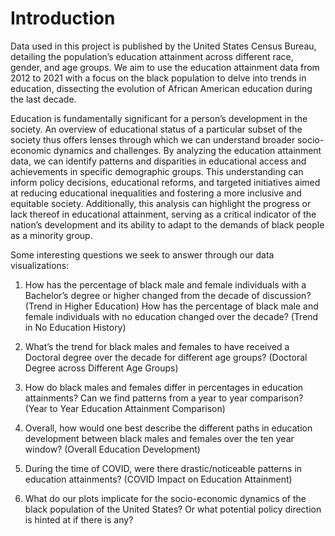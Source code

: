 # Introduction
Data used in this project is published by the United States Census Bureau, detailing the population's education attainment across different race, gender, and age groups. We aim to use the education attainment data from 2012 to 2021 with a focus on the black population to delve into trends in education, dissecting the evolution of African American education during the last decade. 

Education is fundamentally significant for a person's development in the society. An overview of educational status of a particular subset of the society thus offers lenses through which we can understand broader socio-economic dynamics and challenges. By analyzing the education attainment data, we can identify patterns and disparities in educational access and achievements in specific demographic groups. This understanding can inform policy decisions, educational reforms, and targeted initiatives aimed at reducing educational inequalities and fostering a more inclusive and equitable society. Additionally, this analysis can highlight the progress or lack thereof in educational attainment, serving as a critical indicator of the nation's development and its ability to adapt to the demands of black people as a minority group.

Some interesting questions we seek to answer through our data visualizations:

1. How has the percentage of black male and female individuals with a Bachelor's degree or higher changed from the decade of discussion? (Trend in Higher Education) How has the percentage of black male and female individuals with no education changed over the decade? (Trend in No Education History)

2. What's the trend for black males and females to have received a Doctoral degree over the decade for different age groups? (Doctoral Degree across Different Age Groups)

3. How do black males and females differ in percentages in education attainments? Can we find patterns from a year to year comparison? (Year to Year Education Attainment Comparison)

4. Overall, how would one best describe the different paths in education development between black males and females over the ten year window? (Overall Education Development)

5. During the time of COVID, were there drastic/noticeable patterns in education attainments? (COVID Impact on Education Attainment)

6. What do our plots implicate for the socio-economic dynamics of the black population of the United States? Or what potential policy direction is hinted at if there is any?


